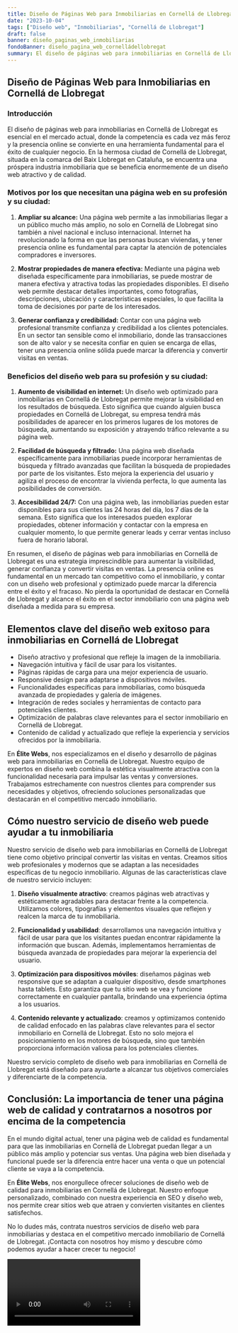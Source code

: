```yaml
---
title: Diseño de Páginas Web para Inmobiliarias en Cornellá de Llobregat
date: "2023-10-04"
tags: ["Diseño web", "Inmobiliarias", "Cornellá de Llobregat"]
draft: false
banner: diseño_paginas_web_inmobiliarias
fondoBanner: diseño_pagina_web_cornelládellobregat
summary: El diseño de páginas web para inmobiliarias en Cornellá de Llobregat es esencial en el mercado actual, donde la competencia es cada vez más feroz y la presencia online se convierte en una herramienta fundamental para el éxito de cualquier negocio. En la hermosa ciudad de Cornellá de Llobregat, situada en la comarca del Baix Llobregat en Cataluña, se encuentra una próspera industria inmobiliaria que se beneficia enormemente de un diseño web atractivo y de calidad.
---
```



## Diseño de Páginas Web para Inmobiliarias en Cornellá de Llobregat

### Introducción

El diseño de páginas web para inmobiliarias en Cornellá de Llobregat es esencial en el mercado actual, donde la competencia es cada vez más feroz y la presencia online se convierte en una herramienta fundamental para el éxito de cualquier negocio. En la hermosa ciudad de Cornellá de Llobregat, situada en la comarca del Baix Llobregat en Cataluña, se encuentra una próspera industria inmobiliaria que se beneficia enormemente de un diseño web atractivo y de calidad.

### Motivos por los que necesitan una página web en su profesión y su ciudad:

1. **Ampliar su alcance:** Una página web permite a las inmobiliarias llegar a un público mucho más amplio, no solo en Cornellá de Llobregat sino también a nivel nacional e incluso internacional. Internet ha revolucionado la forma en que las personas buscan viviendas, y tener presencia online es fundamental para captar la atención de potenciales compradores e inversores.

2. **Mostrar propiedades de manera efectiva:** Mediante una página web diseñada específicamente para inmobiliarias, se puede mostrar de manera efectiva y atractiva todas las propiedades disponibles. El diseño web permite destacar detalles importantes, como fotografías, descripciones, ubicación y características especiales, lo que facilita la toma de decisiones por parte de los interesados.

3. **Generar confianza y credibilidad:** Contar con una página web profesional transmite confianza y credibilidad a los clientes potenciales. En un sector tan sensible como el inmobiliario, donde las transacciones son de alto valor y se necesita confiar en quien se encarga de ellas, tener una presencia online sólida puede marcar la diferencia y convertir visitas en ventas.

### Beneficios del diseño web para su profesión y su ciudad:

1. **Aumento de visibilidad en internet:** Un diseño web optimizado para inmobiliarias en Cornellá de Llobregat permite mejorar la visibilidad en los resultados de búsqueda. Esto significa que cuando alguien busca propiedades en Cornellá de Llobregat, su empresa tendrá más posibilidades de aparecer en los primeros lugares de los motores de búsqueda, aumentando su exposición y atrayendo tráfico relevante a su página web.

2. **Facilidad de búsqueda y filtrado:** Una página web diseñada específicamente para inmobiliarias puede incorporar herramientas de búsqueda y filtrado avanzadas que facilitan la búsqueda de propiedades por parte de los visitantes. Esto mejora la experiencia del usuario y agiliza el proceso de encontrar la vivienda perfecta, lo que aumenta las posibilidades de conversión.

3. **Accesibilidad 24/7:** Con una página web, las inmobiliarias pueden estar disponibles para sus clientes las 24 horas del día, los 7 días de la semana. Esto significa que los interesados pueden explorar propiedades, obtener información y contactar con la empresa en cualquier momento, lo que permite generar leads y cerrar ventas incluso fuera de horario laboral.

En resumen, el diseño de páginas web para inmobiliarias en Cornellá de Llobregat es una estrategia imprescindible para aumentar la visibilidad, generar confianza y convertir visitas en ventas. La presencia online es fundamental en un mercado tan competitivo como el inmobiliario, y contar con un diseño web profesional y optimizado puede marcar la diferencia entre el éxito y el fracaso. No pierda la oportunidad de destacar en Cornellá de Llobregat y alcance el éxito en el sector inmobiliario con una página web diseñada a medida para su empresa.

<GifSeo />

<Cta />

## Elementos clave del diseño web exitoso para inmobiliarias en Cornellá de Llobregat

- Diseño atractivo y profesional que refleje la imagen de la inmobiliaria.
- Navegación intuitiva y fácil de usar para los visitantes.
- Páginas rápidas de carga para una mejor experiencia de usuario.
- Responsive design para adaptarse a dispositivos móviles.
- Funcionalidades específicas para inmobiliarias, como búsqueda avanzada de propiedades y galería de imágenes.
- Integración de redes sociales y herramientas de contacto para potenciales clientes.
- Optimización de palabras clave relevantes para el sector inmobiliario en Cornellá de Llobregat.
- Contenido de calidad y actualizado que refleje la experiencia y servicios ofrecidos por la inmobiliaria.

En **Élite Webs**, nos especializamos en el diseño y desarrollo de páginas web para inmobiliarias en Cornellá de Llobregat. Nuestro equipo de expertos en diseño web combina la estética visualmente atractiva con la funcionalidad necesaria para impulsar las ventas y conversiones. Trabajamos estrechamente con nuestros clientes para comprender sus necesidades y objetivos, ofreciendo soluciones personalizadas que destacarán en el competitivo mercado inmobiliario.

## Cómo nuestro servicio de diseño web puede ayudar a tu inmobiliaria

Nuestro servicio de diseño web para inmobiliarias en Cornellá de Llobregat tiene como objetivo principal convertir las visitas en ventas. Creamos sitios web profesionales y modernos que se adaptan a las necesidades específicas de tu negocio inmobiliario. Algunas de las características clave de nuestro servicio incluyen:

1. **Diseño visualmente atractivo**: creamos páginas web atractivas y estéticamente agradables para destacar frente a la competencia. Utilizamos colores, tipografías y elementos visuales que reflejen y realcen la marca de tu inmobiliaria.

2. **Funcionalidad y usabilidad**: desarrollamos una navegación intuitiva y fácil de usar para que los visitantes puedan encontrar rápidamente la información que buscan. Además, implementamos herramientas de búsqueda avanzada de propiedades para mejorar la experiencia del usuario.

3. **Optimización para dispositivos móviles**: diseñamos páginas web responsive que se adaptan a cualquier dispositivo, desde smartphones hasta tablets. Esto garantiza que tu sitio web se vea y funcione correctamente en cualquier pantalla, brindando una experiencia óptima a los usuarios.

4. **Contenido relevante y actualizado**: creamos y optimizamos contenido de calidad enfocado en las palabras clave relevantes para el sector inmobiliario en Cornellá de Llobregat. Esto no solo mejora el posicionamiento en los motores de búsqueda, sino que también proporciona información valiosa para los potenciales clientes.

Nuestro servicio completo de diseño web para inmobiliarias en Cornellá de Llobregat está diseñado para ayudarte a alcanzar tus objetivos comerciales y diferenciarte de la competencia.

## Conclusión: La importancia de tener una página web de calidad y contratarnos a nosotros por encima de la competencia

En el mundo digital actual, tener una página web de calidad es fundamental para que las inmobiliarias en Cornellá de Llobregat puedan llegar a un público más amplio y potenciar sus ventas. Una página web bien diseñada y funcional puede ser la diferencia entre hacer una venta o que un potencial cliente se vaya a la competencia.

En **Élite Webs**, nos enorgullece ofrecer soluciones de diseño web de calidad para inmobiliarias en Cornellá de Llobregat. Nuestro enfoque personalizado, combinado con nuestra experiencia en SEO y diseño web, nos permite crear sitios web que atraen y convierten visitantes en clientes satisfechos.

No lo dudes más, contrata nuestros servicios de diseño web para inmobiliarias y destaca en el competitivo mercado inmobiliario de Cornellá de Llobregat. ¡Contacta con nosotros hoy mismo y descubre cómo podemos ayudar a hacer crecer tu negocio!

<Video />

<CtaBot job="Inmobiliarias" city="Cornellá de Llobregat" />

<Gmaps query="Cornellá de Llobregat+españa+maps" />
